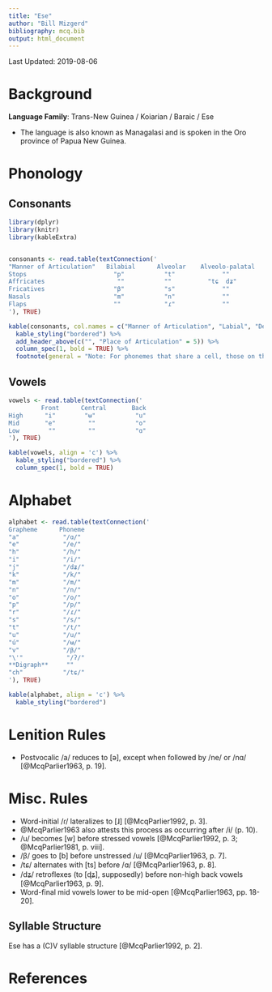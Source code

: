 ```yaml
---
title: "Ese"
author: "Bill Mizgerd"
bibliography: mcq.bib
output: html_document
---
```


Last Updated: 2019-08-06

# Background

**Language Family**: Trans-New Guinea / Koiarian / Baraic / Ese

* The language is also known as Managalasi and is spoken in the Oro province of Papua New Guinea.

# Phonology

## Consonants

```r

library(dplyr)
library(knitr)
library(kableExtra)


consonants <- read.table(textConnection('
"Manner of Articulation"   Bilabial      Alveolar    Alveolo-palatal     Velar      Glottal
Stops                        "p"           "t"             ""            "k"          "ʔ"
Affricates                    ""           ""          "tɕ  dʑ"           ""          ""
Fricatives                   "β"           "s"             ""             ""          "h"
Nasals                       "m"           "n"             ""             ""          ""
Flaps                        ""            "ɾ"             ""             ""          ""   
'), TRUE)

kable(consonants, col.names = c("Manner of Articulation", "Labial", "Dental", "Alveolar", "Palatal", "Velar"), align = 'c') %>%
  kable_styling("bordered") %>%
  add_header_above(c("", "Place of Articulation" = 5)) %>%
  column_spec(1, bold = TRUE) %>%
  footnote(general = "Note: For phonemes that share a cell, those on the left are voiceless and those on the right are voiced. Both palatal approximants are voiced.", general_title = "")
```

## Vowels

```r

vowels <- read.table(textConnection('
         Front      Central       Back
High      "i"        "ʉ"           "u"
Mid       "e"         ""           "o"
Low        ""         ""           "ɑ"
'), TRUE)

kable(vowels, align = 'c') %>%
  kable_styling("bordered") %>%
  column_spec(1, bold = TRUE)
```  

# Alphabet

```r

alphabet <- read.table(textConnection('
Grapheme      Phoneme  
"a"            "/ɑ/"    
"e"            "/e/"  
"h"            "/h/"  
"i"            "/i/"  
"j"            "/dʑ/"  
"k"            "/k/"  
"m"            "/m/"  
"n"            "/n/"  
"o"            "/o/"  
"p"            "/p/"  
"r"            "/ɾ/"  
"s"            "/s/"  
"t"            "/t/"  
"u"            "/u/"  
"ú"            "/ʉ/"  
"v"            "/β/"  
"\'"            "/ʔ/"
**Digraph**     ""
"ch"           "/tɕ/"
'), TRUE)

kable(alphabet, align = 'c') %>%
  kable_styling("bordered")
```

# Lenition Rules

* Postvocalic /a/ reduces to [ə], except when followed by /ne/ or /nɑ/ [@McqParlier1963, p. 19].

# Misc. Rules

* Word-initial /ɾ/ lateralizes to [ɺ] [@McqParlier1992, p. 3].
* @McqParlier1963 also attests this process as occurring after /i/ (p. 10).
* /u/ becomes [w] before stressed vowels [@McqParlier1992, p. 3; @McqParlier1981, p. viii].
* /β/ goes to [b] before unstressed /u/ [@McqParlier1963, p. 7].
* /tɕ/ alternates with [ts] before /ɑ/ [@McqParlier1963, p. 8].
* /dʑ/ retroflexes (to [ɖʑ], supposedly) before non-high back vowels [@McqParlier1963, p. 9].
* Word-final mid vowels lower to be mid-open [@McqParlier1963, pp. 18-20].

## Syllable Structure

Ese has a (C)V syllable structure [@McqParlier1992, p. 2].

# References
